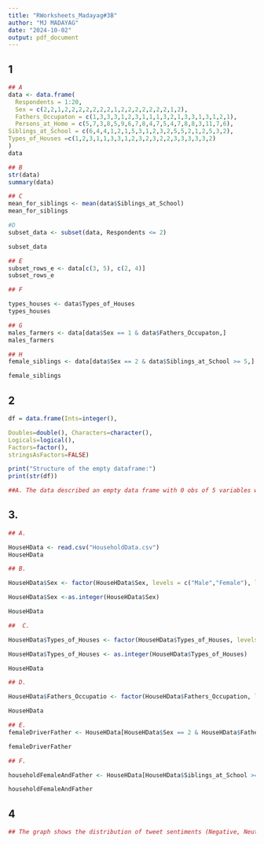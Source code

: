 ```yaml
---
title: "RWorksheets_Madayag#3B"
author: "MJ MADAYAG"
date: "2024-10-02"
output: pdf_document
---
```

 


## 1
```r
## A
data <- data.frame(
  Respondents = 1:20, 
  Sex = c(2,2,1,2,2,2,2,2,2,2,1,2,2,2,2,2,2,2,1,2),
  Fathers_Occupaton = c(1,3,3,3,1,2,3,1,1,1,3,2,1,3,3,1,3,1,2,1),
  Persons_at_Home = c(5,7,3,8,5,9,6,7,8,4,7,5,4,7,8,8,3,11,7,6), 
Siblings_at_School = c(6,4,4,1,2,1,5,3,1,2,3,2,5,5,2,1,2,5,3,2),
Types_of_Houses =c(1,2,3,1,1,3,3,1,2,3,2,3,2,2,3,3,3,3,3,2)
)
data
```

```r
## B
str(data)
summary(data)
```

```r
## C 
mean_for_siblings <- mean(data$Siblings_at_School)
mean_for_siblings
```

```r
#D
subset_data <- subset(data, Respondents <= 2)

subset_data
```

```r
## E
subset_rows_e <- data[c(3, 5), c(2, 4)]
subset_rows_e


```

```r
## F

types_houses <- data$Types_of_Houses
types_houses


```

```r
## G
males_farmers <- data[data$Sex == 1 & data$Fathers_Occupaton,]
males_farmers


```

```r
## H
female_siblings <- data[data$Sex == 2 & data$Siblings_at_School >= 5,]

female_siblings
```

## 2
```r
df = data.frame(Ints=integer(),

Doubles=double(), Characters=character(),
Logicals=logical(),
Factors=factor(),
stringsAsFactors=FALSE)

print("Structure of the empty dataframe:")
print(str(df))

```

```r
##A. The data described an empty data frame with 0 obs of 5 variables while maintaining the data types.
```

## 3. 
```r
## A. 

HouseHData <- read.csv("HouseholdData.csv")
HouseHData
```


```r
## B.

HouseHData$Sex <- factor(HouseHData$Sex, levels = c("Male","Female"), labels = c(1,2))

HouseHData$Sex <-as.integer(HouseHData$Sex)

HouseHData

```


```r
##  C.

HouseHData$Types_of_Houses <- factor(HouseHData$Types_of_Houses, levels = c("Wood", "Congrete", "Semi-Congrete"), labels = c(1,2,3))

HouseHData$Types_of_Houses <- as.integer(HouseHData$Types_of_Houses)

HouseHData
```


```r
## D.

HouseHData$Fathers_Occupatio <- factor(HouseHData$Fathers_Occupation, levels = c(1, 2, 3), labels = c("Farmer", "Driver", "Others"))

HouseHData
```


```r
## E.
femaleDriverFather <- HouseHData[HouseHData$Sex == 2 & HouseHData$Fathers_Occupation == 2,]

femaleDriverFather
```


```r
## F.

householdFemaleAndFather <- HouseHData[HouseHData$Siblings_at_School >= 5,]

householdFemaleAndFather
```


## 4
```r
## The graph shows the distribution of tweet sentiments (Negative, Neutral, and Positive) over a specific period from July 14 to July 21, 2020.Negative tweets consistently dominate over Neutral and Positive tweets across all days, indicating a generally negative sentiment during this period. This shows that Twitter is full of negativity. 

```


